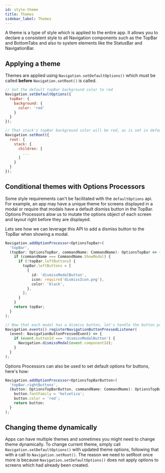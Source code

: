 ```yaml
---
id: style-theme
title: Themes
sidebar_label: Themes
---
```


A theme is a type of style which is applied to the entire app. It allows you to declare
a consistent style to all Navigation components such as the TopBar and BottomTabs and also
to system elements like the StatusBar and NavigationBar.

## Applying a theme

Themes are applied using `Navigation.setDefaultOptions()` which must be called **before** `Navigation.setRoot()` is called.

```js
// Set the default topBar background color to red
Navigation.setDefaultOptions({
  topBar: {
    background: {
      color: 'red'
    }
  }
});

// That stack's topBar background color will be red, as is set in default options
Navigation.setRoot({
  root: {
    stack: {
      children: [
        ...
      ]
    }
  }
});
```

## Conditional themes with Options Processors

Some style requirements can't be facilitated with the `defaultOptions` api. For example, an app may have a unique theme for screens displayed in a modal or require that modals have a default dismiss button in the TopBar. Options Processors alow us to mutate the options object of each screen and layout right before they are displayed.

Lets see how we can leverage this API to add a dismiss button to the TopBar when showing a modal.

```ts
Navigation.addOptionProcessor<OptionsTopBar>(
  'topBar',
  (topBar: OptionsTopBar, commandName: CommandName): OptionsTopBar => {
    if (commandName === CommandName.ShowModal) {
      if (!topBar.leftButtons) {
        topBar.leftButtons = [
          {
            id: 'dismissModalButton',
            icon: require('dismissIcon.png'),
            color: 'black',
          },
        ];
      }
    }
    return topBar;
  }
);

// Now that each modal has a dismiss button, let's handle the button press event and dismiss the modal when needed.
Navigation.events().registerNavigationButtonPressedListener(
  (event: NavigationButtonPressedEvent) => {
    if (event.buttonId === 'dismissModalButton') {
      Navigation.dismissModal(event.componentId);
    }
  }
);
```

Options Processors can also be used to set default options for buttons, here's how:

```ts
Navigation.addOptionProcessor<OptionsTopBarButton>(
  'topBar.rightButtons',
  (button: OptionsTopBarButton, commandName: CommandName): OptionsTopBarButton => {
    button.fontFamily = 'helvetica';
    button.color = 'red';
    return button;
  }
);
```

## Changing theme dynamically

Apps can have multiple themes and sometimes you might need to change theme dynamically. To change current theme, simply call `Navigation.setDefaultOptions()` with updated theme options, following that with a call to `Navigation.setRoot()`. The reason we need to setRoot once more is because `Navigation.setDefaultOptions()` does not apply options to screens which had already been created.
